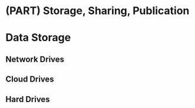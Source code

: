 # (PART) Storage, Sharing, Publication {-} 

# Data Storage {-#data-storage}

## Network Drives

## Cloud Drives

## Hard Drives

